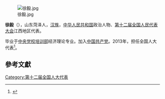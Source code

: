 [[File:徐毅.jpg|thumb]]

'''徐毅'''（{{bd|1957年||}}），山东菏泽人，[[汉族|汉族]]，[[中华人民共和国|中华人民共和国]]政治人物、[[第十二届全国人民代表大会|第十二届全国人民代表大会]]江西地区代表。

毕业于[[中央党校培训部|中央党校培训部]]经济理论专业。加入[[中国共产党|中国共产党]]。2013年，担任全国人大代表<ref>{{cite news|title=全国人大代表信息-徐毅|url= http://210.82.31.1:8084/delegate/viewDelegate.action?dbid=121165|accessdate=2013-04-05|newspaper=全国人大网}}{{Dead link|date=2020年1月 |bot=InternetArchiveBot |fix-attempted=yes }}</ref>。

==參考文獻==
{{reflist}}
{{中国政治人物小作品}}

[[Category:第十二届全国人大代表|Category:第十二届全国人大代表]]